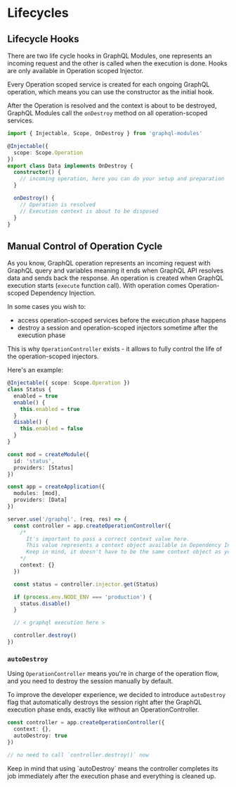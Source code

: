 
# Lifecycles

## Lifecycle Hooks

There are two life cycle hooks in GraphQL Modules, one represents an incoming request and the other is called when the execution is done. Hooks are only available in Operation scoped Injector.

Every Operation scoped service is created for each ongoing GraphQL operation, which means you can use the constructor as the initial hook.

After the Operation is resolved and the context is about to be destroyed, GraphQL Modules call the `onDestroy` method on all operation-scoped services.

```ts
import { Injectable, Scope, OnDestroy } from 'graphql-modules'

@Injectable({
  scope: Scope.Operation
})
export class Data implements OnDestroy {
  constructor() {
    // incoming operation, here you can do your setup and preparation
  }

  onDestroy() {
    // Operation is resolved
    // Execution context is about to be disposed
  }
}
```

## Manual Control of Operation Cycle

As you know, GraphQL operation represents an incoming request with GraphQL query and variables meaning it ends when GraphQL API resolves data and sends back the response. An operation is created when GraphQL execution starts (`execute` function call). With operation comes Operation-scoped Dependency Injection.

In some cases you wish to:

- access operation-scoped services before the execution phase happens
- destroy a session and operation-scoped injectors sometime after the execution phase

This is why `OperationController` exists - it allows to fully control the life of the operation-scoped injectors.

Here's an example:

```ts
@Injectable({ scope: Scope.Operation })
class Status {
  enabled = true
  enable() {
    this.enabled = true
  }
  disable() {
    this.enabled = false
  }
}

const mod = createModule({
  id: 'status',
  providers: [Status]
})

const app = createApplication({
  modules: [mod],
  providers: [Data]
})

server.use('/graphql', (req, res) => {
  const controller = app.createOperationController({
    /*
      It's important to pass a correct context value here.
      This value represents a context object available in Dependency Injection.
      Keep in mind, it doesn't have to be the same context object as your resolvers get.
    */
    context: {}
  })

  const status = controller.injector.get(Status)

  if (process.env.NODE_ENV === 'production') {
    status.disable()
  }

  // < graphql execution here >

  controller.destroy()
})
```

### `autoDestroy`

Using `OperationController` means you're in charge of the operation flow, and you need to destroy the session manually by default.

To improve the developer experience, we decided to introduce `autoDestroy` flag that automatically destroys the session right after the GraphQL execution phase ends, exactly like without an OperationController.

```ts
const controller = app.createOperationController({
  context: {},
  autoDestroy: true
})

// no need to call `controller.destroy()` now
```

<Callout>
  Keep in mind that using `autoDestroy` means the controller completes its job
  immediately after the execution phase and everything is cleaned up.
</Callout>
